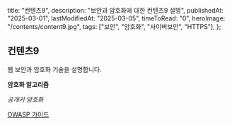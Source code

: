   title: "컨텐츠9",
  description: "보안과 암호화에 대한 컨텐츠9 설명",
  publishedAt: "2025-03-01",
  lastModifiedAt: "2025-03-05",
  timeToRead: "0",
  heroImage: "/contents/content9.jpg",
  tags: ["보안", "암호화", "사이버보안", "HTTPS"],
};

## 컨텐츠9

웹 보안과 암호화 기술을 설명합니다.

**암호화 알고리즘**

_공개키 암호화_

[OWASP 가이드](https://owasp.org)
